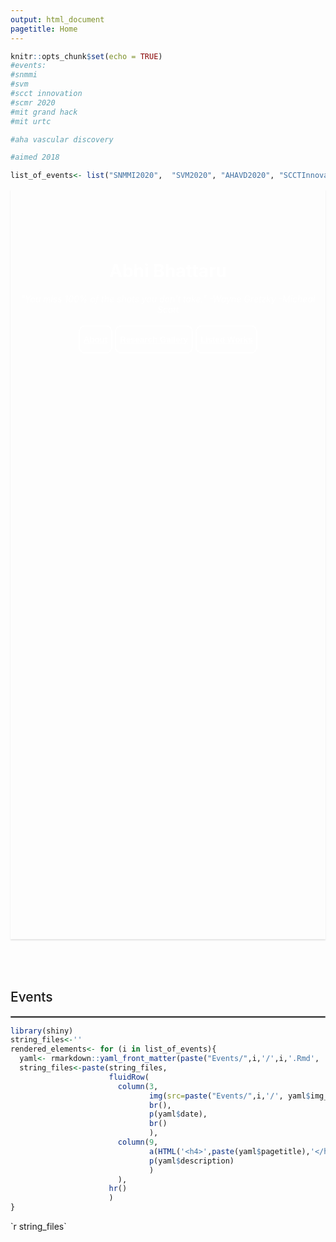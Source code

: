 ```yaml
---
output: html_document
pagetitle: Home
---
```


```r
knitr::opts_chunk$set(echo = TRUE)
#events:
#snmmi
#svm
#scct innovation
#scmr 2020
#mit grand hack
#mit urtc

#aha vascular discovery

#aimed 2018

```

```r
list_of_events<- list("SNMMI2020",  "SVM2020", "AHAVD2020", "SCCTInnovation2020", "SCMR2020", "MITNYC2019", "MITURTC2019", "AIMED18")
```


<!--Banner content-->
```{ =html}
<style>
.main-container{
  padding-left: 0;
  padding-right:0;
  max-width: 100%;
}

.banner{
        position: relative;
        display: table;
        width: 100%;
        height: 30vh;
        margin-bottom: 5rem;
        text-align: center;
        background: url(images/triangle.png) no-repeat center center;
        background-size: cover;
        overflow: hidden;
        margin-top: 0px; 
        box-shadow: 0px 2px 2px rgba(0, 0, 0, 0.1);
}

.banner-content{
 padding: 75px 0;
}

.button{
  background-color: transparent;
  color: white;
  border: 2px solid #FFFFFF; /* Green */
  border-radius: 10px;
  height: 45px;
}

.link { color: #FFFFFF; }
h1 {color: #FFFFFF;}
i {color: #FFFFFF;}

</style>

<div class="banner">
  <div class="banner-content">
    <h1>Abhi Bhattaru</h1>
    <i>"You miss 100% of the shots you don't take." -Wayne Gretzky -Micheal Scott</i>
    <br><br>
    <button type="button" class="button"><a class="link" href="about.html"><b>About</b></a></button>
    <button type="button" class="button"><a class="link" href="research.html"><b>Research Gallery</b></a></button>
    <button type="button" class="button"><a class="link" href="listed_works.html"><b>Listed Works</b></a></button>
  </div>
</div>

```


<!--Main Content-->
```{=html}
<style>
p{
  max-width: 960px;
  margin-left: auto;
  margin-right: auto;
  font-size: 15px;
  margin-bottom: .05em;
}
h2{
  font-weight: 500;
  max-width: 960px;
  margin-left: auto;
  margin-right: auto;
}
h3{
  font-weight: 500;
  max-width: 960px;
  margin-left: auto;
  margin-right: auto;
}
hr{
  border: .5px solid gray;
  max-width: 960px;
  margin-left: auto;
  margin-right: auto;
}
.row{
  max-width: 960px;
  margin-left: auto;
  margin-right: auto;
}
</style>
```

<h2>Events</h2>
<hr>

``` r
library(shiny)
string_files<-''
rendered_elements<- for (i in list_of_events){
  yaml<- rmarkdown::yaml_front_matter(paste("Events/",i,'/',i,'.Rmd',  sep=''))
  string_files<-paste(string_files, 
                      fluidRow(
                        column(3,
                               img(src=paste("Events/",i,'/', yaml$img_name,  sep='')),
                               br(),
                               p(yaml$date),
                               br()
                               ),
                        column(9,
                               a(HTML('<h4>',paste(yaml$pagetitle),'</h4>'), href=paste("Events/",i,'/',i,'.html',  sep='')),
                               p(yaml$description)
                               )
                        ),
                      hr()
                      )
}
```
```{=html}
`r string_files`
```



<!---
```r
library(shiny)
textthing<- paste(rmarkdown::yaml_front_matter("papers/Endocarditis/Endocarditis.Rmd")$author[1], rmarkdown::yaml_front_matter("papers/Endocarditis/Endocarditis.Rmd")$author[2])

out<- knitr::knit(text = textthing)

```
--->




<br>

